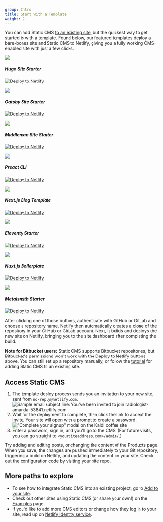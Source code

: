 ```yaml
---
group: Intro
title: Start with a Template
weight: 2
---
```


You can add Static CMS [to an existing site](/docs/add-to-your-site/), but the quickest way to get started is with a template. Found below, our featured templates deploy a bare-bones site and Static CMS to Netlify, giving you a fully working CMS-enabled site with just a few clicks.

<div style={{ display: 'grid', gridTemplateColumns: 'repeat(3, minmax(0, 1fr))', gap: '24px' }}>
  <div
    style={{
      display: 'flex',
      flexDirection: 'column',
      justifyContent: 'center',
      alignItems: 'center',
      gap: '8px',
    }}
  >
    <div
      style={{
        width: '120px',
        height: '120px',
        display: 'flex',
        justifyContent: 'center',
        alignItems: 'center',
      }}
    >
      <img style={{ display: 'flex', height: '100%' }} src="/img/hugo.svg" />
    </div>
    <h5 style={{ margin: 0 }}>Hugo Site Starter</h5>
    <p style={{ margin: 0 }}>
      <a href="https://app.netlify.com/start/deploy?repository=https://github.com/netlify-templates/one-click-hugo-cms&amp;stack=cms">
        <img src="https://www.netlify.com/img/deploy/button.svg" alt="Deploy to Netlify" />
      </a>
    </p>
  </div>
  <div
    style={{
      display: 'flex',
      flexDirection: 'column',
      justifyContent: 'center',
      alignItems: 'center',
      gap: '8px',
    }}
  >
    <div
      style={{
        width: '120px',
        height: '120px',
        display: 'flex',
        justifyContent: 'center',
        alignItems: 'center',
      }}
    >
      <img style={{ display: 'flex', height: '100%' }} src="/img/gatsby.svg" />
    </div>
    <h5 style={{ margin: 0 }}>Gatsby Site Starter</h5>
    <p style={{ margin: 0 }}>
      <a href="https://app.netlify.com/start/deploy?repository=https://github.com/AustinGreen/gatsby-starter-netlify-cms&amp;stack=cms">
        <img src="https://www.netlify.com/img/deploy/button.svg" alt="Deploy to Netlify" />
      </a>
    </p>
  </div>
  <div
    style={{
      display: 'flex',
      flexDirection: 'column',
      justifyContent: 'center',
      alignItems: 'center',
      gap: '8px',
    }}
  >
    <div
      style={{
        width: '120px',
        height: '120px',
        display: 'flex',
        justifyContent: 'center',
        alignItems: 'center',
      }}
    >
      <img style={{ display: 'flex', height: '100%' }} src="/img/middleman.svg" />
    </div>
    <h5 style={{ margin: 0 }}>Middleman Site Starter</h5>
    <p style={{ margin: 0 }}>
      <a href="https://app.netlify.com/start/deploy?repository=https://github.com/tomrutgers/middleman-starter-netlify-cms&amp;stack=cms">
        <img src="https://www.netlify.com/img/deploy/button.svg" alt="Deploy to Netlify" />
      </a>
    </p>
  </div>
  <div
    style={{
      display: 'flex',
      flexDirection: 'column',
      justifyContent: 'center',
      alignItems: 'center',
      gap: '8px',
    }}
  >
    <div
      style={{
        width: '120px',
        height: '120px',
        display: 'flex',
        justifyContent: 'center',
        alignItems: 'center',
      }}
    >
      <img style={{ display: 'flex', height: '100%' }} src="/img/preact.svg" />
    </div>
    <h5 style={{ margin: 0 }}>Preact CLI</h5>
    <p style={{ margin: 0 }}>
      <a href="https://app.netlify.com/start/deploy?repository=https://github.com/preactjs/preact-netlify&amp;stack=cms">
        <img src="https://www.netlify.com/img/deploy/button.svg" alt="Deploy to Netlify" />
      </a>
    </p>
  </div>
  <div
    style={{
      display: 'flex',
      flexDirection: 'column',
      justifyContent: 'center',
      alignItems: 'center',
      gap: '8px',
    }}
  >
    <div
      style={{
        width: '120px',
        height: '120px',
        display: 'flex',
        justifyContent: 'center',
        alignItems: 'center',
      }}
    >
      <img style={{ display: 'flex', height: '100%' }} src="/img/nextjs.svg" />
    </div>
    <h5 style={{ margin: 0 }}>Next.js Blog Template</h5>
    <p style={{ margin: 0 }}>
      <a href="https://app.netlify.com/start/deploy?repository=https://github.com/wutali/nextjs-netlify-blog-template&amp;stack=cms">
        <img src="https://www.netlify.com/img/deploy/button.svg" alt="Deploy to Netlify" />
      </a>
    </p>
  </div>
  <div
    style={{
      display: 'flex',
      flexDirection: 'column',
      justifyContent: 'center',
      alignItems: 'center',
      gap: '8px',
    }}
  >
    <div
      style={{
        width: '120px',
        height: '120px',
        display: 'flex',
        justifyContent: 'center',
        alignItems: 'center',
      }}
    >
      <img style={{ display: 'flex', height: '100%' }} src="/img/11ty-logo.svg" />
    </div>
    <h5 style={{ margin: 0 }}>Eleventy Starter</h5>
    <p style={{ margin: 0 }}>
      <a href="https://app.netlify.com/start/deploy?repository=https://github.com/surjithctly/neat-starter&amp;stack=cms">
        <img src="https://www.netlify.com/img/deploy/button.svg" alt="Deploy to Netlify" />
      </a>
    </p>
  </div>
  <div
    style={{
      display: 'flex',
      flexDirection: 'column',
      justifyContent: 'center',
      alignItems: 'center',
      gap: '8px',
    }}
  >
    <div
      style={{
        width: '120px',
        height: '120px',
        display: 'flex',
        justifyContent: 'center',
        alignItems: 'center',
      }}
    >
      <img style={{ display: 'flex', height: '100%' }} src="/img/nuxt.svg" />
    </div>
    <h5 style={{ margin: 0 }}>Nuxt.js Boilerplate</h5>
    <p style={{ margin: 0 }}>
      <a href="https://app.netlify.com/start/deploy?repository=https://github.com/Knogobert/ntn-boilerplate&amp;stack=cms">
        <img src="https://www.netlify.com/img/deploy/button.svg" alt="Deploy to Netlify" />
      </a>
    </p>
  </div>
  <div
    style={{
      display: 'flex',
      flexDirection: 'column',
      justifyContent: 'center',
      alignItems: 'center',
      gap: '8px',
    }}
  >
    <div
      style={{
        width: '120px',
        height: '120px',
        display: 'flex',
        justifyContent: 'center',
        alignItems: 'center',
      }}
    >
      <img style={{ display: 'flex', height: '100%' }} src="/img/metalsmith.svg" />
    </div>
    <h5 style={{ margin: 0 }}>Metalsmith Starter</h5>
    <p style={{ margin: 0 }}>
      <a href="https://app.netlify.com/start/deploy?repository=https://github.com/wernerglinka/metalsmith-netlify-starter">
        <img src="https://www.netlify.com/img/deploy/button.svg" alt="Deploy to Netlify" />
      </a>
    </p>
  </div>
</div>

After clicking one of those buttons, authenticate with GitHub or GitLab and choose a repository name. Netlify then automatically creates a clone of the repository in your GitHub or GitLab account. Next, it builds and deploys the new site on Netlify, bringing you to the site dashboard after completing the build.

**Note for Bitbucket users:** Static CMS supports Bitbucket repositories, but Bitbucket's permissions won't work with the Deploy to Netlify buttons above. You can still set up a repository manually, or follow the [tutorial](/docs/add-to-your-site) for adding Static CMS to an existing site.

## Access Static CMS

1. The template deploy process sends you an invitation to your new site, sent from `no-reply@netlify.com`.
   ![Sample email subject line: You've been invited to join radiologist-amanda-53841.netlify.com](/img/email-subject.png?raw=true)
2. Wait for the deployment to complete, then click the link to accept the invite. Your site will open with a prompt to create a password.
   !["Complete your signup" modal on the Kaldi coffee site](/img/create-password.png?raw=true)
3. Enter a password, sign in, and you'll go to the CMS. (For future visits, you can go straight to `<yoursiteaddress.com>/admin/`.)

Try adding and editing posts, or changing the content of the Products page. When you save, the changes are pushed immediately to your Git repository, triggering a build on Netlify, and updating the content on your site. Check out the configuration code by visiting your site repo.

## More paths to explore

- To see how to integrate Static CMS into an existing project, go to [Add to your site](/docs/add-to-your-site/).
- Check out other sites using Static CMS (or share your own!) on the [Examples](/docs/examples/) page.
- If you'd like to add more CMS editors or change how they log in to your site, read up on [Netlify Identity service](https://www.netlify.com/docs/identity).
